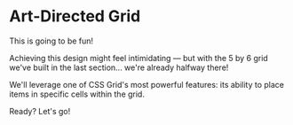 # Art-Directed Grid

This is going to be fun!

Achieving this design might feel intimidating — but with the 5 by 6 grid we've built in the last section... we're already halfway there!

We'll leverage one of CSS Grid's most powerful features: its ability to place items in specific cells within the grid.

Ready? Let's go!
